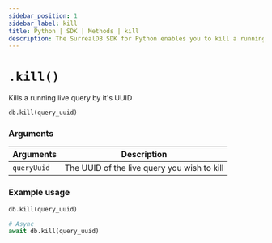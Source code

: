 ```yaml
---
sidebar_position: 1
sidebar_label: kill
title: Python | SDK | Methods | kill
description: The SurrealDB SDK for Python enables you to kill a running live query.
---
```



# `.kill()`

Kills a running live query by it's UUID

```python title="Method Syntax"
db.kill(query_uuid)
```

### Arguments
<table>
    <thead>
        <tr>
            <th colspan="2" scope="col">Arguments</th>
            <th colspan="2" scope="col">Description</th>
        </tr>
    </thead>
    <tbody>
        <tr>
            <td colspan="2" scope="row" data-label="Arguments">
                <code>queryUuid</code>
                <Label label="required" />
            </td>
            <td colspan="2" scope="row" data-label="Description">
                The UUID of the live query you wish to kill
            </td>
        </tr>
    </tbody>
</table>

### Example usage
```python
db.kill(query_uuid)

# Async
await db.kill(query_uuid)
```